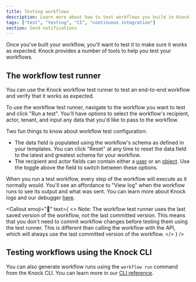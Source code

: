 ```yaml
---
title: Testing workflows
description: Learn more about how to test workflows you build in Knock.
tags: ["test", "testing", "CI", "continuous integration"]
section: Send notifications
---
```



Once you've built your workflow, you'll want to test it to make sure it works as expected. Knock provides a number of tools to help you test your workflows.

## The workflow test runner

You can use the Knock workflow test runner to test an end-to-end workflow and verify that it works as expected. 

To use the workflow test runner, navigate to the workflow you want to test and click "Run a test". You'll have options to select the workflow's recipient, actor, tenant, and input any data that you'd like to pass to the workflow. 

Two fun things to know about workflow test configuration: 
* The data field is populated using the workflow's schema as defined in your templates. You can click "Reset" at any time to reset the data field to the latest and greatest schema for your workflow.
* The recipient and actor fields can contain either a [user](/concepts/users) or an [object](/concepts/objects). Use the toggle above the field to switch between these options.

When you run a test worklfow, every step of the workflow will execute as it normally would. You'll see an affordance to "View log" when the workflow runs to see its output and what was sent. You can learn more about Knock logs and our debugger [here](/send-notifications/debugging-workflows).

<Callout
  emoji="🚨"
  text={
    <>
      <span className="font-bold">Note:</span> The workflow test runner uses the last saved version of the workflow, not the last committed version. This means that you don't need to commit workflow changes before testing them using the test runner. This is different than calling the workflow with the API, which will always use the last committed version of the workflow.
    </>
  }
/>

## Testing workflows using the Knock CLI

You can also generate workflow runs using the `workflow run` command from the Knock CLI. You can learn more in our [CLI reference](/cli#workflow-run).